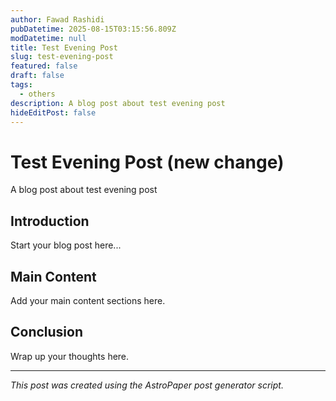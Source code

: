 ```yaml
---
author: Fawad Rashidi
pubDatetime: 2025-08-15T03:15:56.809Z
modDatetime: null
title: Test Evening Post
slug: test-evening-post
featured: false
draft: false
tags:
  - others
description: A blog post about test evening post
hideEditPost: false
---
```


# Test Evening Post (new change)

A blog post about test evening post

## Introduction

Start your blog post here...

## Main Content

Add your main content sections here.

## Conclusion

Wrap up your thoughts here.

---

*This post was created using the AstroPaper post generator script.*

